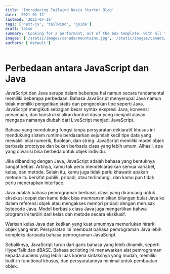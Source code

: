 ```yaml
---
title: 'Introducing Tailwind Nexjs Starter Blog'
date: '2021-01-12'
lastmod: '2021-07-18'
tags: ['next-js', 'tailwind', 'guide']
draft: false
summary: 'Looking for a performant, out of the box template, with all the best in web technology to support your blogging needs? Checkout the Tailwind Nextjs Starter Blog template.'
images: ['/static/images/canada/mountains.jpg', '/static/images/canada/toronto.jpg']
authors: ['default']
---
```


# Perbedaan antara JavaScript dan Java

JavaScript dan Java serupa dalam beberapa hal namun secara fundamental memiliki beberapa perbedaan. Bahasa JavaScript menyerupai Java namun tidak memiliki pengetikan statis dan pengecekan tipe seperti Java. JavaScript mengikuti sebagian besar syntax ekspresi Java, konvensi penamaan, dan konstruksi aliran kontrol dasar yang menjadi alasan mengapa namanya diubah dari LiveScript menjadi JavaScript.

Bahasa yang mendukung fungsi tanpa persyaratan deklaratif khusus ini mendukung sistem runtime berdasarkan sejumlah kecil tipe data yang mewakili nilai numerik, Boolean, dan string. JavaScript memiliki model objek berbasis prototype dan bukan berbasis class yang lebih umum. Alhasil, apa yang diwarisi bisa berbeda untuk objek individu.

Jika dibanding dengan Java, JavaScript adalah bahasa yang bentuknya sangat bebas. Artinya, kamu tak perlu mendeklarasikan semua variabel, kelas, dan metode. Selain itu, kamu juga tidak perlu khawatir apakah metode itu bersifat publik, pribadi, atau terlindungi, dan kamu pun tidak perlu menerapkan interface.

Java adalah bahasa pemrograman berbasis class yang dirancang untuk eksekusi cepat dan kamu tidak bisa mentransmisikan bilangan bulat Java ke dalam referensi objek atau mengakses memori pribadi dengan merusak bytecode Java. Model berbasis class Java juga mengartikan bahwa program ini terdiri dari kelas dan metode secara eksklusif.

Warisan kelas Java dan ketikan yang kuat umumnya memerlukan hirarki objek yang erat. Persyaratan ini membuat bahasa pemrograman Java lebih kompleks daripada bahasa pemrograman JavaScript.

Sebaliknya, JavaScript turun dari garis bahasa yang lebih dinamik, seperti HyperTalk dan dBASE. Bahasa scripting ini menawarkan alat pemrograman kepada audiens yang lebih luas karena sintaksnya yang mudah, memiliki built-in functional khusus, dan persyaratannya minimal untuk pembuatan objek.
